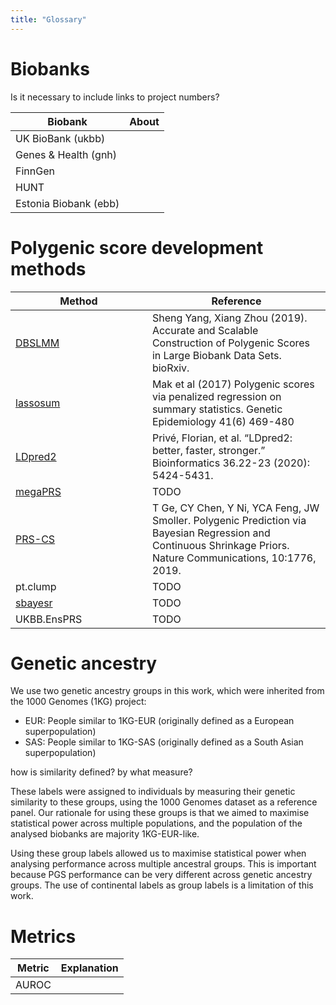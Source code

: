 ```yaml
---
title: "Glossary"
---
```


# Biobanks

Is it necessary to include links to project numbers?

| Biobank               | About |
|-----------------------|-------|
| UK BioBank (ukbb)     |       |
| Genes & Health (gnh)  |       |
| FinnGen               |       |
| HUNT                  |       |
| Estonia Biobank (ebb) |       |

# Polygenic score development methods

| Method                                            | Reference                                                                                                                                                      |
|-------------------------------|-----------------------------------------|
| [DBSLMM](https://biostat0903.github.io/DBSLMM/)   | Sheng Yang, Xiang Zhou (2019). Accurate and Scalable Construction of Polygenic Scores in Large Biobank Data Sets. bioRxiv.                                     |
| [lassosum](https://github.com/tshmak/lassosum/)   | Mak et al (2017) Polygenic scores via penalized regression on summary statistics. Genetic Epidemiology 41(6) 469-480                                           |
| [LDpred2](https://github.com/privefl/bigsnpr)     | Privé, Florian, et al. "LDpred2: better, faster, stronger." Bioinformatics 36.22-23 (2020): 5424-5431.                                                         |
| [megaPRS](https://dougspeed.com/megaprs/)         | TODO                                                                                                                                                           |
| [PRS-CS](https://github.com/getian107/PRScs)      | T Ge, CY Chen, Y Ni, YCA Feng, JW Smoller. Polygenic Prediction via Bayesian Regression and Continuous Shrinkage Priors. Nature Communications, 10:1776, 2019. |
| pt.clump                                          | TODO                                                                                                                                                           |
| [sbayesr](https://cnsgenomics.com/software/gctb/) | TODO                                                                                                                                                           |
| UKBB.EnsPRS                                       | TODO                                                                                                                                                           |

# Genetic ancestry

We use two genetic ancestry groups in this work, which were inherited from the 1000 Genomes (1KG) project:

* EUR: People similar to 1KG-EUR (originally defined as a European superpopulation)
* SAS: People similar to 1KG-SAS (originally defined as a South Asian superpopulation)

how is similarity defined? by what measure?

These labels were assigned to individuals by measuring their genetic similarity to these groups, using the 1000 Genomes dataset as a reference panel. Our rationale for using these groups is that we aimed to maximise statistical power across multiple populations, and the population of the analysed biobanks are majority 1KG-EUR-like. 

Using these group labels allowed us to maximise statistical power when analysing performance across multiple ancestral groups. This is important because PGS performance can be very different across genetic ancestry groups. The use of continental labels as group labels is a limitation of this work.

# Metrics

| Metric | Explanation |
| ------ | ----------- | 
| AUROC  |             | 